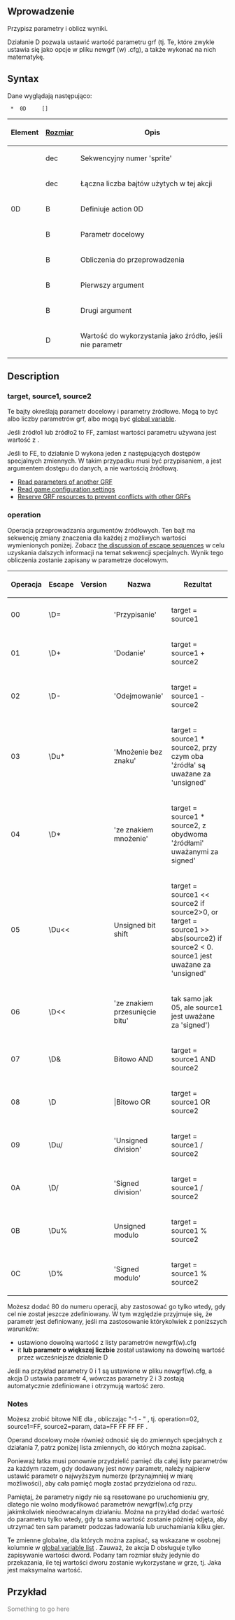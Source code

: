 {{pl/Development/NewGRF/inne strony|en=newgrf-specs.tt-wiki.net/wiki/ActionD|pl=pl/Development/NewGRF/NFO Specs/ActionD |sub=nfo}}
<!--{{-}}<br>{{ambox | text = w trakcie edycji.}}-->

== Wprowadzenie ==


Przypisz parametry i oblicz wyniki.



Działanie D pozwala ustawić wartość parametru grf (tj. Te, które zwykle ustawia się jako opcje w pliku newgrf (w) .cfg), a także wykonać na nich matematykę.

== Syntax ==

Dane wyglądają następująco:

 <Sprite-number> * <Length> 0D <target> <operation> <source1> <source2> [<data>]

{|
!Element!![[pl/Development/NewGRF/NFO Specs/GRFActionsDetailed|Rozmiar]]!!Opis

|-
|<Sprite-number>||dec||Sekwencyjny numer 'sprite'

|-
|<length>||dec||Łączna liczba bajtów użytych w tej akcji

|-
|0D||B||Definiuje action 0D

|-
|<target>||B||Parametr docelowy

|-
|<operation>||B||Obliczenia do przeprowadzenia

|-
|<source1>||B||Pierwszy argument

|-
|<source2>||B||Drugi argument

|-
|<data>||D||Wartość do wykorzystania jako źródło, jeśli nie parametr
|}

== Description ==

=== target, source1, source2 ===

Te bajty określają parametr docelowy i parametry źródłowe. Mogą to być albo liczby parametrów grf, albo mogą być [[pl/Development/NewGRF/NFO Specs/GlobalVariables| global variable]].

Jeśli źródło1 lub źródło2 to FF, zamiast wartości parametru używana jest wartość z <danych>.

Jeśli <source2> to FE, to działanie D wykona jeden z następujących dostępów specjalnych zmiennych. W takim przypadku <operation> musi być przypisaniem, a <data> jest argumentem dostępu do danych, a nie wartością źródłową.

* [[pl/Development/NewGRF/NFO Specs/ReadingOtherGRFParameters | Read parameters of another GRF]]
* [[pl/Development/NewGRF/NFO Specs/ReadingPatchVariables | Read game configuration settings]]
* [[pl/Development/NewGRF/NFO Specs/GRFResourceManagement | Reserve GRF resources to prevent conflicts with other GRFs]]

=== operation ===

Operacja przeprowadzania argumentów źródłowych. Ten bajt ma sekwencję zmiany znaczenia dla każdej z możliwych wartości wymienionych poniżej. Zobacz [[pl/Development/NewGRF/NFO Specs/GRFActionsDetailed#byte-order|the discussion of escape sequences]] w celu uzyskania dalszych informacji na temat sekwencji specjalnych. Wynik tego obliczenia zostanie zapisany w parametrze docelowym.

{|
!Operacja!!Escape!!Version!!Nazwa!!Rezultat 

|-
|00||\D=||{{pl/Development/NewGRF/ottdp| | }}||<span title=Assignment>'Przypisanie'</span>||target = source1

|-
|01||\D+||{{pl/Development/NewGRF/ottdp| | }}||<span title=Addition>'Dodanie'</span>||target = source1 + source2

|-
|02||\D-||{{pl/Development/NewGRF/ottdp| | }}||<span title=Subtraction>'Odejmowanie'</span>||target = source1 - source2

|-
|valign=middle|03||valign=middle|\Du*||valign=middle|{{pl/Development/NewGRF/ottdp| | }}||<span title='Unsigned multiplication'>'Mnożenie bez znaku'</span>||target = source1 * source2, przy czym oba <span title=sources>'źródła'</span> są uważane za <span title='bez znaku'>'unsigned'</span>

|-
|valign=middle|04||valign=middle|\D*||valign=middle|{{pl/Development/NewGRF/ottdp| | }}||<span title='Signed multiplication'>'ze znakiem mnożenie'</span>||target = source1 * source2, z obydwoma <span title=sources>'źródłami'</span> uważanymi za <span title='ze znkaiem'>signed'</span>

|-
|valign=middle|05||valign=middle|\Du<<||valign=middle|{{pl/Development/NewGRF/ottdp| | }}||Unsigned bit shift||target = source1 << source2 if source2>0, or target = source1 >> abs(source2) if source2 < 0. source1 jest uważane za <span title='bez nzkau'>'unsigned'</span>

|-
|06||\D<<||{{pl/Development/NewGRF/ottdp| | }}||<span title='Signed bit shift'>'ze znakiem przesunięcie bitu'</span>||tak samo jak 05, ale source1 jest uważane za <span title='ze znkakiem'>'signed'</span>)

|-
|07||\D&||{{pl/Development/NewGRF/ottdp| |2.5|ttdprev=alpha 48}}||Bitowo AND||target = source1 AND source2

|-
|08||\D||{{pl/Development/NewGRF/ottdp| |2.5|ttdprev=alpha 48}}|||Bitowo OR||target = source1 OR source2

|-
|09||\Du/||{{pl/Development/NewGRF/ottdp| |2.5|ttdprev=alpha 59}}||<span title='Podział bez znaku'>'Unsigned division'</span>||target = source1 / source2

|-
|0A||\D/||{{pl/Development/NewGRF/ottdp| |2.5|ttdprev=alpha 59}}||<span title='Dzielenie ze znakiem'>'Signed division'</span>||target = source1 / source2

|-
|0B||\Du%||{{pl/Development/NewGRF/ottdp| |2.5|ttdprev=alpha 59}}||Unsigned modulo||target = source1 % source2

|-
|0C||\D%||{{pl/Development/NewGRF/ottdp| |2.5|ttdprev=alpha 59}}||<span title='ze znakiem modulo'>'Signed modulo'</span>||target = source1 % source2
|}

Możesz dodać 80 do numeru operacji, aby zastosować go tylko wtedy, gdy cel nie został jeszcze zdefiniowany. W tym względzie przyjmuje się, że parametr jest definiowany, jeśli ma zastosowanie którykolwiek z poniższych warunków:
* ustawiono dowolną wartość z listy parametrów newgrf(w).cfg
* it '''lub parametr o większej liczbie''' został ustawiony na dowolną wartość przez wcześniejsze działanie D

Jeśli na przykład parametry 0 i 1 są ustawione w pliku newgrf(w).cfg, a akcja D ustawia parametr 4, wówczas parametry 2 i 3 zostają automatycznie zdefiniowane i otrzymują wartość zero.

=== Notes ===

Możesz zrobić bitowe NIE dla <param>, obliczając "-1 - <param>" , tj. operation=02, source1=FF, source2=param, data=FF FF FF FF .

Operand docelowy może również odnosić się do zmiennych specjalnych z działania 7, patrz poniżej lista zmiennych, do których można zapisać.

Ponieważ łatka musi ponownie przydzielić pamięć dla całej listy parametrów za każdym razem, gdy dodawany jest nowy parametr, należy najpierw ustawić parametr o najwyższym numerze (przynajmniej w miarę możliwości), aby cała pamięć mogła zostać przydzielona od razu.

Pamiętaj, że parametry nigdy nie są resetowane po uruchomieniu gry, dlatego nie wolno modyfikować parametrów newgrf(w).cfg przy jakimkolwiek nieodwracalnym działaniu. Można na przykład dodać wartość do parametru tylko wtedy, gdy ta sama wartość zostanie później odjęta, aby utrzymać ten sam parametr podczas ładowania lub uruchamiania kilku gier.

Te zmienne globalne, dla których można zapisać, są wskazane w osobnej kolumnie w [[pl/Development/NewGRF/NFO Specs/GlobalVariables| global variable list]] . Zauważ, że akcja D obsługuje tylko zapisywanie wartości dword. Podany tam rozmiar służy jedynie do przekazania, ile tej wartości dworu zostanie wykorzystane w grze, tj. Jaka jest maksymalna wartość.

== Przykład ==

<span style='color:#808080'>Something to go here</span>
